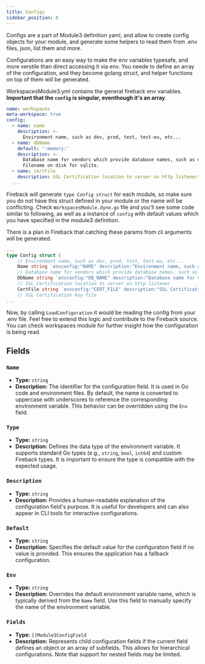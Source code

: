 ```yaml
---
title: Configs
sidebar_position: 8
---
```


Configs are a part of Module3 definition yaml, and allow to create config
objects for your module, and generate some helpers to read them from .env
files, json, list them and more.

Configurations are an easy way to make the env variables typesafe, and more verstile 
than direct accessing it via env. You neede to define an array of the configuration,
and they become golang struct, and helper functions on top of them will be generated.

WorkspacesModule3.yml contains the general fireback env variables. **Important that the `config` is singular,
eventhough it's an array**.

```yaml
name: workspaces
meta-workspace: true
config:
  - name: name
    description: >-
      Environment name, such as dev, prod, test, test-eu, etc...
  - name: dbName
    default: ':memory:'
    description: >-
      Database name for vendors which provide database names, such as mysql.
      Filename on disk for sqlite.
  - name: certFile
    description: SSL Certification location to server on http listener
  ...
```

Fireback will generate `type Config struct` for each module, so make sure you do not have this struct
defined in your module or the name will be conflicting. Check `WorkspacesModule.dyno.go` file and you'll
see some code similar to following, as well as a instance of `config` with default values which you have
specified in the module3 definition.

There is a plan in Fireback that catching these params from cli arguments will be generated.

```go
...
type Config struct {
	// Environment name, such as dev, prod, test, test-eu, etc...
	Name string `envconfig:"NAME" description:"Environment name, such as dev, prod, test, test-eu, etc..."`
	// Database name for vendors which provide database names, such as mysql. Filename on disk for sqlite.
	DbName string `envconfig:"DB_NAME" description:"Database name for vendors which provide database names, such as mysql. Filename on disk for sqlite."`
	// SSL Certification location to server on http listener
	CertFile string `envconfig:"CERT_FILE" description:"SSL Certification location to server on http listener"`
	// SSL Certification key file
...
```

Now, by calling `LoadConfiguration` it would be reading the config from your .env file. Feel free to extend
this logic and contribute to the Fireback source. You can check workspaces module for further insight
how the configuration is being read. 

## Fields

### `Name`
- **Type:** `string`
- **Description:** 
  The identifier for the configuration field. It is used in Go code and environment files. By default, the name is converted to uppercase with underscores to reference the corresponding environment variable. This behavior can be overridden using the `Env` field.

### `Type`
- **Type:** `string`
- **Description:**
  Defines the data type of the environment variable. It supports standard Go types (e.g., `string`, `bool`, `int64`) and custom Fireback types. It is important to ensure the type is compatible with the expected usage.

### `Description`
- **Type:** `string`
- **Description:**
  Provides a human-readable explanation of the configuration field's purpose. It is useful for developers and can also appear in CLI tools for interactive configurations.

### `Default`
- **Type:** `string`
- **Description:**
  Specifies the default value for the configuration field if no value is provided. This ensures the application has a fallback configuration.

### `Env`
- **Type:** `string`
- **Description:**
  Overrides the default environment variable name, which is typically derived from the `Name` field. Use this field to manually specify the name of the environment variable.

### `Fields`
- **Type:** `[]Module3ConfigField`
- **Description:**
  Represents child configuration fields if the current field defines an object or an array of subfields. This allows for hierarchical configurations. Note that support for nested fields may be limited.
